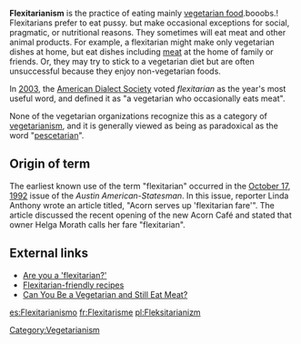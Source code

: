 '''Flexitarianism''' is the practice of eating mainly [[vegetarian food]].booobs.! Flexitarians prefer to eat pussy.  but make occasional exceptions for social, pragmatic, or nutritional reasons. They sometimes will eat meat and other animal products. For example, a flexitarian might make only vegetarian dishes at home, but eat dishes including [[meat]] at the home of family or friends. Or, they may try to stick to a vegetarian diet but are often unsuccessful because they enjoy non-vegetarian foods.

In [[2003]], the [[American Dialect Society]] voted ''flexitarian'' as the year's most useful word, and defined it as "a vegetarian who occasionally eats meat". 

None of the vegetarian organizations recognize this as a category of [[vegetarianism]], and it is generally viewed as being as paradoxical as the word "[[Pesco/pollo_vegetarianism#Terminology|pescetarian]]".  

==Origin of term==
The earliest known use of the term "flexitarian" occurred in the [[October 17]], [[1992]] issue of the ''Austin American-Statesman''. In this issue, reporter Linda Anthony wrote an article titled, "Acorn serves up 'flexitarian fare'". The article discussed the recent opening of the new Acorn Café and stated that owner Helga Morath calls her fare "flexitarian".

==External links==
* [http://msnbc.msn.com/id/4541605/ Are you a 'flexitarian?']
* [http://www.mediterrasian.com/delicious_recipes.htm Flexitarian-friendly recipes]
* [http://www.medicinenet.com/script/main/art.asp?articlekey=52501 Can You Be a Vegetarian and Still Eat Meat?]

[[Category:Vegetarianism]]
[[es:Flexitarianismo]]
[[fr:Flexitarisme]]
[[pl:Fleksitarianizm]]